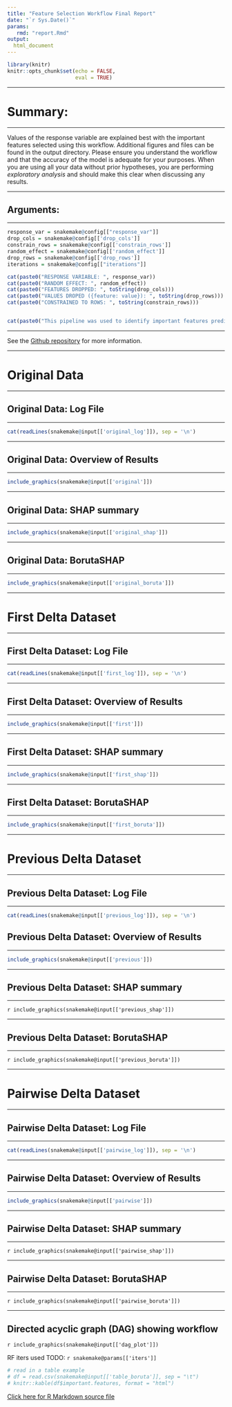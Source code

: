 ```yaml
---
title: "Feature Selection Workflow Final Report"
date: "`r Sys.Date()`"
params:
   rmd: "report.Rmd"
output:
  html_document
---
```


```r
library(knitr)
knitr::opts_chunk$set(echo = FALSE,
                      eval = TRUE)
```
***

# Summary:

***

Values of the response variable are explained best with the important features selected using this workflow. Additional figures and files
can be found in the output directory. Please ensure you understand the workflow and that the accuracy of the model is adequate for your purposes.
When you are using all your data without prior
hypotheses, you are performing *exploratory analysis* and should make this clear
when discussing any results.

***

## Arguments:

***

```r
response_var = snakemake@config[["response_var"]]
drop_cols = snakemake@config[['drop_cols']]
constrain_rows = snakemake@config[['constrain_rows']]
random_effect = snakemake@config[['random_effect']]
drop_rows = snakemake@config[['drop_rows']]
iterations = snakemake@config[["iterations"]]

cat(paste0("RESPONSE VARIABLE: ", response_var))
cat(paste0("RANDOM EFFECT: ", random_effect))
cat(paste0("FEATURES DROPPED: ", toString(drop_cols)))
cat(paste0("VALUES DROPED ({feature: value}): ", toString(drop_rows)))
cat(paste0("CONSTRAINED TO ROWS: ", toString(constrain_rows)))


cat(paste0("This pipeline was used to identify important features predictive of ", response_var, " values. A random effect of ", random_effect, " was used to adjust for non-independence. Mixed-effects software MERF was used with ", iterations, " iterations. (Include log file here)"))


```

***

See the [Github repository](https://github.com/JTFouquier/snakemake-MERF "Still a work in progress!! :) ") for more information.

***

# Original Data

***

## Original Data: Log File

***


```r
cat(readLines(snakemake@input[['original_log']]), sep = '\n')
```

***

## Original Data: Overview of Results

***

```r
include_graphics(snakemake@input[['original']])
```

***

## Original Data: SHAP summary

***

```r
include_graphics(snakemake@input[['original_shap']])
```

***

## Original Data: BorutaSHAP

***

```r
include_graphics(snakemake@input[['original_boruta']])
```





***

# First Delta Dataset


***

## First Delta Dataset: Log File

***

```r
cat(readLines(snakemake@input[['first_log']]), sep = '\n')
```
***

## First Delta Dataset: Overview of Results

***


```r
include_graphics(snakemake@input[['first']])
```

***

## First Delta Dataset: SHAP summary

***

```r
include_graphics(snakemake@input[['first_shap']])
```

***

## First Delta Dataset: BorutaSHAP

***

```r
include_graphics(snakemake@input[['first_boruta']])
```




***

# Previous Delta Dataset

***

## Previous Delta Dataset: Log File

***

```r
cat(readLines(snakemake@input[['previous_log']]), sep = '\n')
```
## Previous Delta Dataset: Overview of Results

***


```r
include_graphics(snakemake@input[['previous']])
```

***

## Previous Delta Dataset: SHAP summary

***

`r include_graphics(snakemake@input[['previous_shap']])`

***

## Previous Delta Dataset: BorutaSHAP

***

`r include_graphics(snakemake@input[['previous_boruta']])`



***

# Pairwise Delta Dataset

***

## Pairwise Delta Dataset: Log File

***

```r
cat(readLines(snakemake@input[['pairwise_log']]), sep = '\n')
```
***

## Pairwise Delta Dataset: Overview of Results

***

```r
include_graphics(snakemake@input[['pairwise']])
```

***

## Pairwise Delta Dataset: SHAP summary

***

`r include_graphics(snakemake@input[['pairwise_shap']])`

***

## Pairwise Delta Dataset: BorutaSHAP

***

`r include_graphics(snakemake@input[['pairwise_boruta']])`

***











## Directed acyclic graph (DAG) showing workflow
`r include_graphics(snakemake@input[['dag_plot']])`

RF iters used TODO:
`r snakemake@params[['iters']]`

```r
# read in a table example
# df = read.csv(snakemake@input[['table_boruta']], sep = "\t")
# knitr::kable(df$important.features, format = "html")
```

<a download="report.Rmd" href="`r base64enc::dataURI(file = params$rmd, mime='text/rmd', encoding='base64')`">Click here for R Markdown source file</a>

